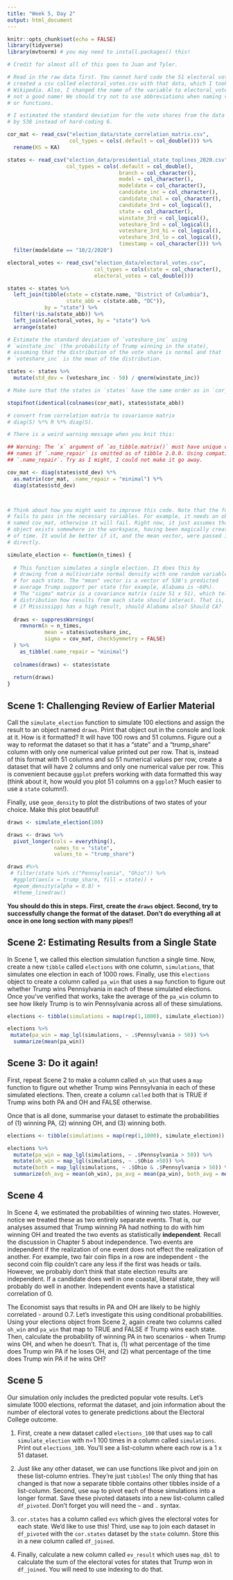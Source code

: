 ```yaml
---
title: "Week 5, Day 2"
output: html_document
---
```


```r
knitr::opts_chunk$set(echo = FALSE)
library(tidyverse)
library(mvtnorm) # you may need to install.packages() this!

# Credit for almost all of this goes to Juan and Tyler.

# Read in the raw data first. You cannot hard code the 51 electoral votes! I
# created a csv called electoral_votes.csv with that data, which I took from
# Wikipedia. Also, I changed the name of the variable to electoral_votes. evs is
# not a good name! We should try not to use abbreviations when naming variables
# or functions.

# I estimated the standard deviation for the vote shares from the data provided
# by 538 instead of hard-coding 6.

cor_mat <- read_csv("election_data/state_correlation_matrix.csv",
                    col_types = cols(.default = col_double())) %>%
  rename(KS = KA)

states <- read_csv("election_data/presidential_state_toplines_2020.csv", 
                   col_types = cols(.default = col_double(),
                                    branch = col_character(),
                                    model = col_character(),
                                    modeldate = col_character(),
                                    candidate_inc = col_character(),
                                    candidate_chal = col_character(),
                                    candidate_3rd = col_logical(),
                                    state = col_character(),
                                    winstate_3rd = col_logical(),
                                    voteshare_3rd = col_logical(),
                                    voteshare_3rd_hi = col_logical(),
                                    voteshare_3rd_lo = col_logical(),
                                    timestamp = col_character())) %>%
  filter(modeldate == "10/2/2020")

electoral_votes <- read_csv("election_data/electoral_votes.csv", 
                            col_types = cols(state = col_character(),
                            electoral_votes = col_double()))

states <- states %>%
  left_join(tibble(state = c(state.name, "District of Columbia"),
                   state_abb = c(state.abb, "DC")),
            by = "state") %>%
  filter(!is.na(state_abb)) %>%
  left_join(electoral_votes, by = "state") %>%
  arrange(state)

# Estimate the standard deviation of `voteshare_inc` using
# `winstate_inc` (the probability of Trump winning in the state),
# assuming that the distribution of the vote share is normal and that
# `voteshare_inc` is the mean of the distribution.

states <- states %>%
  mutate(std_dev = (voteshare_inc - 50) / qnorm(winstate_inc))

# Make sure that the states in `states` have the same order as in `cor_mat`

stopifnot(identical(colnames(cor_mat), states$state_abb))

# convert from correlation matrix to covariance matrix
# diag(S) %*% R %*% diag(S). 

# There is a weird warning message when you knit this:

## Warning: The `x` argument of `as_tibble.matrix()` must have unique column
## names if `.name_repair` is omitted as of tibble 2.0.0. Using compatibility
## `.name_repair`. Try as I might, I could not make it go away.

cov_mat <- diag(states$std_dev) %*% 
  as.matrix(cor_mat, .name_repair = "minimal") %*% 
  diag(states$std_dev)



# Think about how you might want to improve this code. Note that the function
# fails to pass in the necessary variables. For example, it needs an object
# named cov_mat, otherwise it will fail. Right now, it just assumes that that
# object exists somewhere in the workspace, having been magically created ahead
# of time. It would be better if it, and the mean vector, were passed in
# directly.

simulate_election <- function(n_times) {
  
  # This function simulates a single election. It does this by 
  # drawing from a multivariate normal density with one random variable
  # for each state. The "mean" vector is a vector of 538's predicted
  # average Trump support per state (for example, Alabama is ~60%).
  # The "sigma" matrix is a covariance matrix (size 51 x 51), which tells the 
  # distribution how results from each state should interact. That is,
  # if Mississippi has a high result, should Alabama also? Should CA?
  
  draws <- suppressWarnings(
    rmvnorm(n = n_times, 
            mean = states$voteshare_inc, 
            sigma = cov_mat, checkSymmetry = FALSE)
  ) %>%
    as_tibble(.name_repair = "minimal")
  
  colnames(draws) <- states$state
  
  return(draws)
}
```


## Scene 1: Challenging Review of Earlier Material

Call the `simulate_election` function to simulate 100 elections and assign the result to an object named `draws`. Print that object out in the console and look at it. How is it formatted? It will have 100 rows and 51 columns. Figure out a way to reformat the dataset so that it has a "state" and a "trump_share" column with only one numerical value printed out per row. That is, instead of this format with 51 columns and so 51 numerical values per row, create a dataset that will have 2 columns and only one numerical value per row. This is convenient because `ggplot` prefers working with data formatted this way (think about it, how would you plot 51 columns on a `ggplot`? Much easier to use a `state` column!). 

Finally, use `geom_density` to plot the distributions of two states of your choice. Make this plot beautiful!

```r
draws <- simulate_election(100)

draws <- draws %>%
  pivot_longer(cols = everything(), 
               names_to = "state",
               values_to = "trump_share")

draws #%>%
 # filter(state %in% c("Pennsylvania", "Ohio")) %>%
  #ggplot(aes(x = trump_share, fill = state)) +
  #geom_density(alpha = 0.8) +
  #theme_linedraw()


```

**You should do this in steps. First, create the `draws` object. Second, try to successfully change the format of the dataset. Don't do everything all at once in one long section with many pipes!!**


  
## Scene 2: Estimating Results from a Single State

In Scene 1, we called this election simulation function a single time. Now, create a new `tibble` called `elections` with one column, `simulations`, that simulates one election in each of 1000 rows. Finally, use this `elections` object to create a column called `pa_win` that uses a `map` function to figure out whether Trump wins Pennsylvania in each of these simulated elections. Once you've verified that works, take the average of the `pa_win` column to see how likely Trump is to win Pennsylvania across all of these simulations.

```r

elections <- tibble(simulations = map(rep(1,1000), simulate_election))

elections %>%
 mutate(pa_win = map_lgl(simulations, ~ .$Pennsylvania > 50)) %>%
  summarize(mean(pa_win))

```


## Scene 3: Do it again!

First, repeat Scene 2 to make a column called `oh_win` that uses a `map` function to figure out whether Trump wins Pennsylvania in each of these simulated elections. Then, create a column `called` both that is TRUE if Trump wins both PA and OH and FALSE otherwise.

Once that is all done, summarise your dataset to estimate the probabilities of (1) winning PA, (2) winning OH, and (3) winning both.

```r
elections <- tibble(simulations = map(rep(1,1000), simulate_election))

elections %>%
  mutate(pa_win = map_lgl(simulations, ~ .$Pennsylvania > 50)) %>%
  mutate(oh_win = map_lgl(simulations, ~ .$Ohio >50)) %>%
  mutate(both = map_lgl(simulations, ~ .$Ohio & .$Pennsylvania > 50)) %>%
  summarize(oh_avg = mean(oh_win), pa_avg = mean(pa_win), both_avg = mean(both))

```


## Scene 4

In Scene 4, we estimated the probabilities of winning two states. However, notice we treated these as two entirely separate events. That is, our analyses assumed that Trump winning PA had nothing to do with him winning OH and treated the two events as statistically **independent**. Recall the discussion in Chapter 5 about independence. Two events are independent if the realization of one event does not effect the realization of another. For example, two fair coin flips in a row are independent - the second coin flip couldn't care any less if the first was heads or tails. However, we probably don't think that state election results are independent. If a candidate does well in one coastal, liberal state, they will probably do well in another. Independent events have a statistical correlation of 0.

The Economist says that results in PA and OH are likely to be highly correlated - around 0.7. Let's investigate this using conditional probabilities. Using your elections object from Scene 2, again create two columns called `oh_win` and `pa_win` that map to TRUE and FALSE if Trump wins each state. Then, calculate the probability of winning PA in two scenarios - when Trump wins OH, and when he doesn't. That is, (1) what percentage of the time does Trump win PA if he loses OH, and (2) what percentage of the time does Trump win PA if he wins OH?



## Scene 5

Our simulation only includes the predicted popular vote results. Let's simulate 1000 elections, reformat the dataset, and join information about the number of electoral votes to generate predictions about the Electoral College outcome.

1. First, create a new dataset called `elections_100` that uses `map` to call `simulate_election` with n=1 100 times in a column called `simulations`. Print out `elections_100`. You'll see a list-column where each row is a 1 x 51 dataset.

2. Just like any other dataset, we can use functions like pivot and join on these list-column entries. They're just `tibbles`! The only thing that has changed is that now a separate tibble contains other tibbles inside of a list-column. Second, use `map` to pivot each of those simulations into a longer format. Save these pivoted datasets into a new list-column called `df_pivoted`. Don't forget you will need the `~` and `.` syntax.

3. `cor.states` has a column called `evs` which gives the electoral votes for each state. We'd like to use this! Third, use `map` to join each dataset in `df_pivoted` with the `cor.states` dataset by the `state` column. Store this in a new column called `df_joined`. 

4. Finally, calculate a new column called `ev_result` which uses `map_dbl` to calculate the sum of the electoral votes for states that Trump won in `df_joined`. You will need to use indexing to do that.

